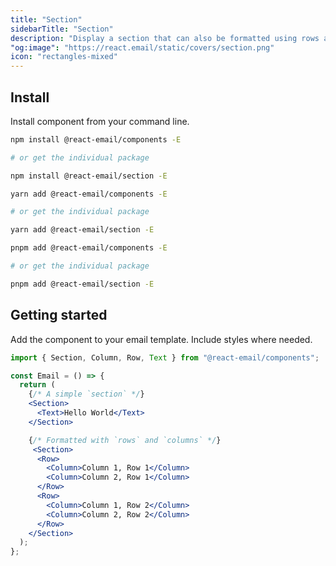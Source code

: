```yaml
---
title: "Section"
sidebarTitle: "Section"
description: "Display a section that can also be formatted using rows and columns."
"og:image": "https://react.email/static/covers/section.png"
icon: "rectangles-mixed"
---
```



## Install

Install component from your command line.

<CodeGroup>

```sh npm
npm install @react-email/components -E

# or get the individual package

npm install @react-email/section -E
```

```sh yarn
yarn add @react-email/components -E

# or get the individual package

yarn add @react-email/section -E
```

```sh pnpm
pnpm add @react-email/components -E

# or get the individual package

pnpm add @react-email/section -E
```

</CodeGroup>

## Getting started

Add the component to your email template. Include styles where needed.

```jsx
import { Section, Column, Row, Text } from "@react-email/components";

const Email = () => {
  return (
    {/* A simple `section` */}
    <Section>
      <Text>Hello World</Text>
    </Section>

    {/* Formatted with `rows` and `columns` */}
     <Section>
      <Row>
        <Column>Column 1, Row 1</Column>
        <Column>Column 2, Row 1</Column>
      </Row>
      <Row>
        <Column>Column 1, Row 2</Column>
        <Column>Column 2, Row 2</Column>
      </Row>
    </Section>
  );
};
```

<Support/>
